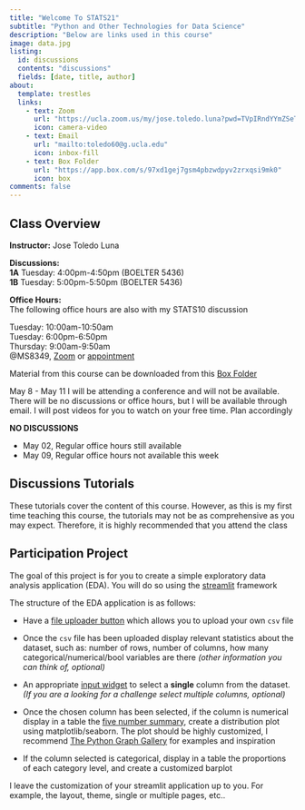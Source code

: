 ```yaml
---
title: "Welcome To STATS21"
subtitle: "Python and Other Technologies for Data Science"
description: "Below are links used in this course"
image: data.jpg
listing:
  id: discussions
  contents: "discussions"
  fields: [date, title, author]
about:
  template: trestles
  links:
    - text: Zoom
      url: "https://ucla.zoom.us/my/jose.toledo.luna?pwd=TVpIRndYYmZSeTg0NUUvYlhTWllUQT09"
      icon: camera-video
    - text: Email
      url: "mailto:toledo60@g.ucla.edu"
      icon: inbox-fill
    - text: Box Folder
      url: "https://app.box.com/s/97xd1gej7gsm4pbzwdpyv2zrxqsi9mk0"
      icon: box
comments: false
---
```

::: {.column-page}

## Class Overview

**Instructor:** Jose Toledo Luna

**Discussions:** <br/>
**1A** Tuesday: 4:00pm-4:50pm (BOELTER 5436) <br/>
**1B** Tuesday: 5:00pm-5:50pm (BOELTER 5436)


**Office Hours:** <br/>
The following office hours are also with my STATS10 discussion

Tuesday: 10:00am-10:50am <br/>
Tuesday: 6:00pm-6:50pm <br/>
Thursday: 9:00am-9:50am <br/>
@MS8349, [Zoom](https://ucla.zoom.us/my/jose.toledo.luna?pwd=TVpIRndYYmZSeTg0NUUvYlhTWllUQT09) or [appointment](/email.qmd)

Material from this course can be downloaded from this [Box Folder](https://app.box.com/s/97xd1gej7gsm4pbzwdpyv2zrxqsi9mk0)


:::callout-warning
May 8 - May 11 I will be attending a conference and will not be available.
There will be no discussions or office hours, but I will be available through email. I will post videos for you to watch on your free time. Plan accordingly
:::


**NO DISCUSSIONS**

- May 02, Regular office hours still available
- May 09, Regular office hours not available this week


## Discussions Tutorials

These tutorials cover the content of this course. However, as this is my first time teaching this course, the tutorials may not be as comprehensive as you may expect. Therefore, it is highly recommended that you attend the class


:::{#discussions}
:::


## Participation Project

The goal of this project is for you to create a simple exploratory data analysis application (EDA). You will do so using the [streamlit](https://streamlit.io) framework

The structure of the EDA application is as follows:

- Have a [file uploader button ](https://docs.streamlit.io/library/api-reference/widgets/st.file_uploader) which allows you to upload your own `csv` file
- Once the `csv` file has been uploaded display relevant statistics about the dataset, such as: number of rows, number of columns, how many categorical/numerical/bool variables are there *(other information you can think of, optional)*

- An appropriate [input widget](https://docs.streamlit.io/library/api-reference/widgets) to select a **single** column from the dataset. *(If you are a looking for a challenge select multiple columns, optional)*

- Once the chosen column has been selected, if the column is numerical display in a table the [five number summary](https://en.wikipedia.org/wiki/Five-number_summary), create a distribution plot using matplotlib/seaborn. The plot should be highly customized, I recommend [The Python Graph Gallery](https://www.python-graph-gallery.com) for examples and inspiration 

- If the column selected is categorical, display in a table the proportions of each category level, and create a customized barplot

I leave the customization of your streamlit application up to you. For example, the layout, theme, single or multiple pages, etc..


:::



